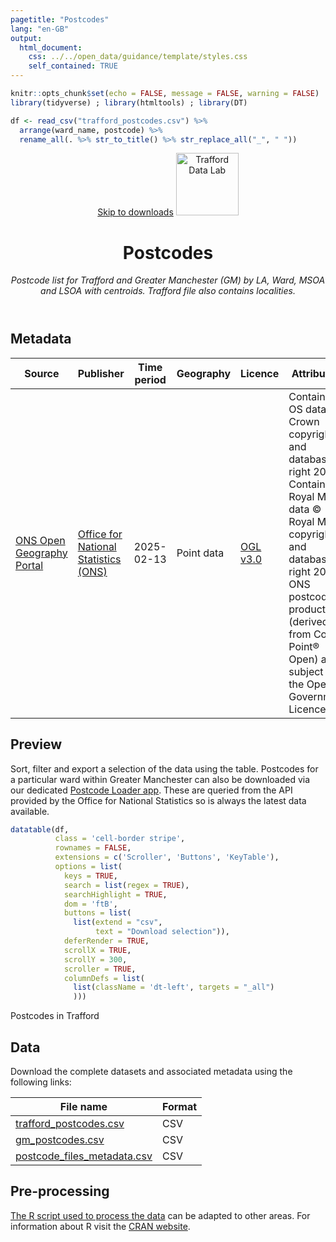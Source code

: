```yaml
---
pagetitle: "Postcodes"
lang: "en-GB"
output:
  html_document:
    css: ../../open_data/guidance/template/styles.css
    self_contained: TRUE
---
```


```r
knitr::opts_chunk$set(echo = FALSE, message = FALSE, warning = FALSE)
library(tidyverse) ; library(htmltools) ; library(DT) 

df <- read_csv("trafford_postcodes.csv") %>% 
  arrange(ward_name, postcode) %>%
  rename_all(. %>% str_to_title() %>% str_replace_all("_", " "))
```

<header>
<span id="a11yNav"><a href="#downloads" class="themeBlockDark">Skip to downloads</a></span>
<a href="https://www.trafforddatalab.io/data.html"><img src="https://www.trafforddatalab.io/assets/logo/trafforddatalab_logo.svg" alt="Trafford Data Lab" aria-label="Return to Trafford Data Lab data page" width="100" class="traffordDataLabLogo"/></a>

<h1>Postcodes</h1>
*Postcode list for Trafford and Greater Manchester (GM) by LA, Ward, MSOA and LSOA with centroids. Trafford file also contains localities.*

</header>

<main>
<h2>Metadata</h2>

<table id="metadata" class="table table-condensed">
  <thead>
    <tr class="header">
      <th>Source</th>
      <th>Publisher</th>
      <th>Time period</th>
      <th>Geography</th>
      <th>Licence</th>
      <th>Attribution</th>
      <th>Last updated</th>
    </tr>
  </thead>
  <tr>
    <td><a href="https://geoportal.statistics.gov.uk/datasets/ons::ons-postcode-directory-february-2025-for-the-uk/about" target="_blank">ONS Open Geography Portal</a></td>
    <td><a href="https://www.ons.gov.uk/" target="_blank">Office for National Statistics (ONS)</a></td>
    <td><time datetime="2025-02-13">2025-02-13</time></td>
    <td>Point data</td>
    <td><a href="http://www.nationalarchives.gov.uk/doc/open-government-licence/version/3/" target="_blank">OGL v3.0</a></td>
    <td>Contains OS data &copy; Crown copyright and database right 2025. Contains Royal Mail data &copy; Royal Mail copyright and database right 2025. ONS postcode products (derived from Code-Point&reg; Open) are subject to the Open Government Licence.</td>
    <td><time datetime="2025-03-11">2025-03-11</time></td>
  </tr>
</table>

<h2>Preview</h2>
Sort, filter and export a selection of the data using the table. Postcodes for a particular ward within Greater Manchester can also be downloaded via our dedicated <a href="https://trafforddatalab.shinyapps.io/postcode_loader/" target="_blank">Postcode Loader app</a>. These are queried from the API provided by the Office for National Statistics so is always the latest data available.

```r
datatable(df, 
          class = 'cell-border stripe',
          rownames = FALSE, 
          extensions = c('Scroller', 'Buttons', 'KeyTable'),
          options = list(
            keys = TRUE,
            search = list(regex = TRUE),
            searchHighlight = TRUE,
            dom = 'ftB',
            buttons = list(
              list(extend = "csv", 
                   text = "Download selection")),
            deferRender = TRUE,
            scrollX = TRUE,
            scrollY = 300,
            scroller = TRUE,
            columnDefs = list(
              list(className = 'dt-left', targets = "_all")
              )))
```
<div id="tableFooterTitle">Postcodes in Trafford</div>

<h2>Data</h2>
<span id ="downloads">Download the complete datasets and associated metadata using the following links:</span>

|File name |Format |
|---|---|
|[trafford_postcodes.csv](trafford_postcodes.csv) |CSV |
|[gm_postcodes.csv](gm_postcodes.csv) |CSV |
|[postcode_files_metadata.csv](postcode_files_metadata.csv) |CSV |

<h2>Pre-processing</h2>
[The R script used to process the data](pre-processing.R) can be adapted to other areas. For information about R visit the <a href="https://cran.r-project.org" target="_blank">CRAN website</a>.

</main>

<script>
  // Fixes to dynamic elements created by DataTables to improve accessibility
  var removeElFn = setInterval(removeElement, 1000);
  
  function removeElement() {
    try {
      var el = document.getElementsByClassName("dataTables_scrollBody")[0].childNodes[0];
      el.removeChild(el.childNodes[0]); // Remove unwanted hidden text element from table - causing accessibility alert as it has no label
      
      el.parentNode.setAttribute('tabindex', '0');  // add attribute allowing keyboard users to access scrollable area
      
      clearInterval(removeElFn);  // cancel any further calls to this function as we have completed all actions
    }
    catch(e) {
      // form element 'el' doesn't exist yet so setInterval will call the function again until it does
    }
  }
</script>